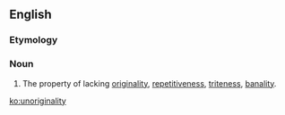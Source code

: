 ==English==

===Etymology===
{{prefix|en|un|originality}}

===Noun===
{{en-noun|-}}

# The property of lacking [[originality]], [[repetitiveness]], [[triteness]], [[banality]].

[[ko:unoriginality]]